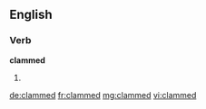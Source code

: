 ==English==

===Verb===
'''clammed'''
# {{en-past of|clam}}

[[de:clammed]]
[[fr:clammed]]
[[mg:clammed]]
[[vi:clammed]]